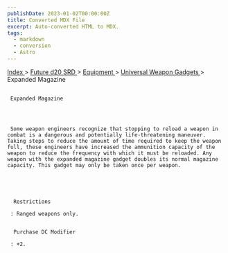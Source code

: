 ```yaml
---
publishDate: 2023-01-02T00:00:00Z
title: Converted MDX File
excerpt: Auto-converted HTML to MDX.
tags:
  - markdown
  - conversion
  - Astro
---
```







[
      Index
     ](-index)
     >
     [
      Future d20 SRD
     ](future-d20-srd-index)
     >
     [
      Equipment
     ](future-d20-srd-equipment-index)
     >
     [
      Universal Weapon Gadgets
     ](future-d20-srd-equipment-gadgets-universal-weapons-index)
     > Expanded Magazine
    





## 
     Expanded Magazine
    



     Some weapon engineers recognize that stopping to reload a weapon in combat is a dangerous and potentially life-threatening maneuver. Taking steps to reduce the amount of time required to keep the weapon full, these engineers have increased the ammunition capacity of the weapon to reduce the frequency with which it must be reloaded. Any weapon with the expanded magazine gadget doubles its normal magazine capacity. This gadget may only be taken once per weapon.
    




      Restrictions
     
     : Ranged weapons only.
     

      Purchase DC Modifier
     
     : +2.
    




